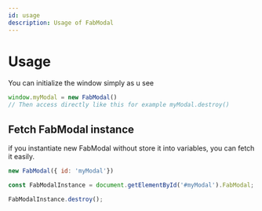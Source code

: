 ```yaml
---
id: usage
description: Usage of FabModal
---
```


# Usage

You can initialize the window simply as u see

```js
window.myModal = new FabModal()
// Then access directly like this for example myModal.destroy()
```

## Fetch FabModal instance

if you instantiate new FabModal without store it into variables, you can fetch it easily.

```js
new FabModal({ id: 'myModal'})

const FabModalInstance = document.getElementById('#myModal').FabModal;

FabModalInstance.destroy();
```